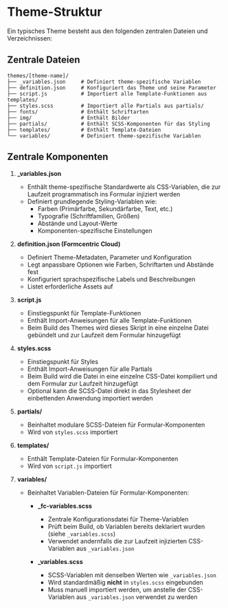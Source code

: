 
<Meta title='DE/Themes/Struktur' />

# Theme-Struktur

Ein typisches Theme besteht aus den folgenden zentralen Dateien und Verzeichnissen:

## Zentrale Dateien

```
themes/[theme-name]/
├── _variables.json     # Definiert theme-spezifische Variablen
├── definition.json     # Konfiguriert das Theme und seine Parameter
├── script.js           # Importiert alle Template-Funktionen aus templates/
├── styles.scss         # Importiert alle Partials aus partials/
├── fonts/              # Enthält Schriftarten
├── img/                # Enthält Bilder
├── partials/           # Enthält SCSS-Komponenten für das Styling
├── templates/          # Enthält Template-Dateien
└── variables/          # Definiert theme-spezifische Variablen
```

## Zentrale Komponenten

1. **\_variables.json**

    - Enthält theme-spezifische Standardwerte als CSS-Variablen, die zur Laufzeit programmatisch ins Formular injiziert werden
    - Definiert grundlegende Styling-Variablen wie:
        - Farben (Primärfarbe, Sekundärfarbe, Text, etc.)
        - Typografie (Schriftfamilien, Größen)
        - Abstände und Layout-Werte
        - Komponenten-spezifische Einstellungen

2. **definition.json (Formcentric Cloud)**

    - Definiert Theme-Metadaten, Parameter und Konfiguration
    - Legt anpassbare Optionen wie Farben, Schriftarten und Abstände fest
    - Konfiguriert sprachspezifische Labels und Beschreibungen
    - Listet erforderliche Assets auf

3. **script.js**

    - Einstiegspunkt für Template-Funktionen
    - Enthält Import-Anweisungen für alle Template-Funktionen
    - Beim Build des Themes wird dieses Skript in eine einzelne Datei gebündelt und zur Laufzeit dem Formular hinzugefügt

4. **styles.scss**

    - Einstiegspunkt für Styles
    - Enthält Import-Anweisungen für alle Partials
    - Beim Build wird die Datei in eine einzelne CSS-Datei kompiliert und dem Formular zur Laufzeit hinzugefügt
    - Optional kann die SCSS-Datei direkt in das Stylesheet der einbettenden Anwendung importiert werden

5. **partials/**

    - Beinhaltet modulare SCSS-Dateien für Formular-Komponenten
    - Wird von `styles.scss` importiert

6. **templates/**

    - Enthält Template-Dateien für Formular-Komponenten
    - Wird von `script.js` importiert

7. **variables/**

    - Beinhaltet Variablen-Dateien für Formular-Komponenten:

        - **\_fc-variables.scss**

            - Zentrale Konfigurationsdatei für Theme-Variablen
            - Prüft beim Build, ob Variablen bereits deklariert wurden (siehe `_variables.scss`)
            - Verwendet andernfalls die zur Laufzeit injizierten CSS-Variablen aus `_variables.json`

        - **\_variables.scss**
            - SCSS-Variablen mit denselben Werten wie `_variables.json`
            - Wird standardmäßig **nicht** in `styles.scss` eingebunden
            - Muss manuell importiert werden, um anstelle der CSS-Variablen aus `_variables.json` verwendet zu werden
